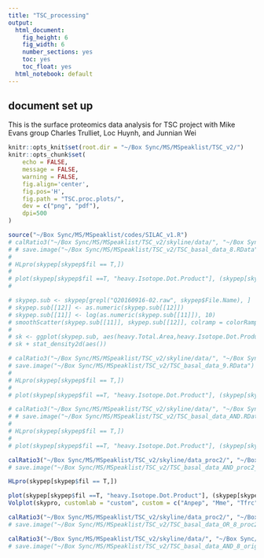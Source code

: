 ```yaml
---
title: "TSC_processing"
output:
  html_document:
    fig_height: 6
    fig_width: 6
    number_sections: yes
    toc: yes
    toc_float: yes
  html_notebook: default
---
```

## document set up
This is the surface proteomics data analysis for TSC project with Mike Evans group
Charles Trulliet, Loc Huynh, and Junnian Wei
```r
knitr::opts_knit$set(root.dir = "~/Box Sync/MS/MSpeaklist/TSC_v2/")
knitr::opts_chunk$set(
    echo = FALSE,
    message = FALSE,
    warning = FALSE,
    fig.align='center',
    fig.pos='H',
    fig.path = "TSC.proc.plots/",
    dev = c("png", "pdf"),
    dpi=500
)
```


```r
source("~/Box Sync/MS/MSpeaklist/codes/SILAC_v1.R")
# calRatio3("~/Box Sync/MS/MSpeaklist/TSC_v2/skyline/data/", "~/Box Sync/MS/MSpeaklist/TSC_v2/skyline/parameter_TSC.csv", "TSC")
# # save.image("~/Box Sync/MS/MSpeaklist/TSC_v2/TSC_basal_data_8.RData")
# 
# HLpro(skypep[skypep$fil == T,])
# 
# plot(skypep[skypep$fil ==T, "heavy.Isotope.Dot.Product"], (skypep[skypep$fil ==T, "heavy.Total.Area"]), log = "y")
# 


```



```r
# skypep.sub <- skypep[grepl("Q20160916-02.raw", skypep$File.Name), ]
# skypep.sub[[12]] <- as.numeric(skypep.sub[[12]])
# skypep.sub[[11]] <- log(as.numeric(skypep.sub[[11]]), 10)
# smoothScatter(skypep.sub[[11]], skypep.sub[[12]], colramp = colorRampPalette(c("white", "blue","red")))
# 
# sk <- ggplot(skypep.sub, aes(heavy.Total.Area,heavy.Isotope.Dot.Product)) + geom_point()
# sk + stat_density2d(aes())
```
```r
# calRatio3("~/Box Sync/MS/MSpeaklist/TSC_v2/skyline/data/", "~/Box Sync/MS/MSpeaklist/TSC_v2/skyline/parameter_TSC_2.csv", "TSC")
# save.image("~/Box Sync/MS/MSpeaklist/TSC_v2/TSC_basal_data_9.RData")
# 
# HLpro(skypep[skypep$fil == T,])
# 
# plot(skypep[skypep$fil ==T, "heavy.Isotope.Dot.Product"], (skypep[skypep$fil ==T, "heavy.Total.Area"]), log = "y")
```

```r
# calRatio3("~/Box Sync/MS/MSpeaklist/TSC_v2/skyline/data/", "~/Box Sync/MS/MSpeaklist/TSC_v2/skyline/parameter_TSC_AND.csv", "TSC")
# # save.image("~/Box Sync/MS/MSpeaklist/TSC_v2/TSC_basal_data_AND.RData")
# 
# HLpro(skypep[skypep$fil == T,])
# 
# plot(skypep[skypep$fil ==T, "heavy.Isotope.Dot.Product"], (skypep[skypep$fil ==T, "heavy.Total.Area"]), log = "y")
```

```r
calRatio3("~/Box Sync/MS/MSpeaklist/TSC_v2/skyline/data_proc2/", "~/Box Sync/MS/MSpeaklist/TSC_v2/skyline/parameter_TSC_AND.csv", "TSC")
# save.image("~/Box Sync/MS/MSpeaklist/TSC_v2/TSC_basal_data_AND_proc2_v2.RData")

HLpro(skypep[skypep$fil == T,])

plot(skypep[skypep$fil ==T, "heavy.Isotope.Dot.Product"], (skypep[skypep$fil ==T, "heavy.Total.Area"]), log = "y")
Volplot(skypro, customlab = "custom", custom = c("Anpep", "Mme", "Tfrc"))
```
```r
calRatio3("~/Box Sync/MS/MSpeaklist/TSC_v2/skyline/data_proc2/", "~/Box Sync/MS/MSpeaklist/TSC_v2/skyline/parameter_TSC_OR_8.csv", "TSC")
# save.image("~/Box Sync/MS/MSpeaklist/TSC_v2/TSC_basal_data_OR_8_proc2_v2.RData")
```
```r
calRatio3("~/Box Sync/MS/MSpeaklist/TSC_v2/skyline/data/", "~/Box Sync/MS/MSpeaklist/TSC_v2/skyline/parameter_TSC_AND.csv", "TSC")
# save.image("~/Box Sync/MS/MSpeaklist/TSC_v2/TSC_basal_data_AND_8_original.RData")

```


